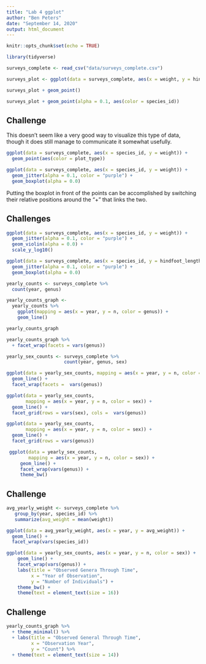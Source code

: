 ```yaml
---
title: "Lab 4 ggplot"
author: "Ben Peters"
date: "September 14, 2020"
output: html_document
---
```


```r
knitr::opts_chunk$set(echo = TRUE)
```
```r
library(tidyverse)
```
```r
surveys_complete <- read_csv("data/surveys_complete.csv")
```
```r
surveys_plot <- ggplot(data = surveys_complete, aes(x = weight, y = hindfoot_length))

surveys_plot + geom_point()
```

```r
surveys_plot + geom_point(alpha = 0.1, aes(color = species_id))
```

## Challenge
This doesn't seem like a very good way to visualize this type of data, though it does still manage to communicate it somewhat usefully.

```r
ggplot(data = surveys_complete, aes(x = species_id, y = weight)) +
  geom_point(aes(color = plot_type))
```


```r
ggplot(data = surveys_complete, aes(x = species_id, y = weight)) +
  geom_jitter(alpha = 0.1, color = "purple") + 
  geom_boxplot(alpha = 0.0)

```
Putting the boxplot in front of the points can be accomplished by switching their relative positions around the "+" that links the two.

## Challenges
```r
ggplot(data = surveys_complete, aes(x = species_id, y = weight)) +
  geom_jitter(alpha = 0.1, color = "purple") + 
  geom_violin(alpha = 0.0) +
  scale_y_log10()

```

```r
ggplot(data = surveys_complete, aes(x = species_id, y = hindfoot_length)) +
  geom_jitter(alpha = 0.1, color = "purple") + 
  geom_boxplot(alpha = 0.0)

```

```r
yearly_counts <- surveys_complete %>%
  count(year, genus)

yearly_counts_graph <- 
  yearly_counts %>% 
    ggplot(mapping = aes(x = year, y = n, color = genus)) +
    geom_line()

yearly_counts_graph

```

```r
yearly_counts_graph %>% 
  + facet_wrap(facets = vars(genus))
```

```r
yearly_sex_counts <- surveys_complete %>%
                     count(year, genus, sex)

ggplot(data = yearly_sex_counts, mapping = aes(x = year, y = n, color = sex)) +
  geom_line() +
  facet_wrap(facets =  vars(genus))
```

```r
ggplot(data = yearly_sex_counts, 
       mapping = aes(x = year, y = n, color = sex)) +
  geom_line() +
  facet_grid(rows = vars(sex), cols =  vars(genus))
```
```r
ggplot(data = yearly_sex_counts, 
       mapping = aes(x = year, y = n, color = sex)) +
  geom_line() +
  facet_grid(rows = vars(genus))
```

```r
 ggplot(data = yearly_sex_counts, 
        mapping = aes(x = year, y = n, color = sex)) +
     geom_line() +
     facet_wrap(vars(genus)) +
     theme_bw()
```

## Challenge
```r
avg_yearly_weight <- surveys_complete %>% 
   group_by(year, species_id) %>%
   summarize(avg_weight = mean(weight))

ggplot(data = avg_yearly_weight, aes(x = year, y = avg_weight)) +
  geom_line() +
  facet_wrap(vars(species_id))
```


```r
ggplot(data = yearly_sex_counts, aes(x = year, y = n, color = sex)) +
    geom_line() +
    facet_wrap(vars(genus)) +
    labs(title = "Observed Genera Through Time",
         x = "Year of Observation",
         y = "Number of Individuals") + 
    theme_bw() + 
    theme(text = element_text(size = 16))
```

## Challenge
```r
yearly_counts_graph %>% 
  + theme_minimal() %>% 
  + labs(title = "Observed General Through Time",
         x = "Observation Year",
         y = "Count") %>% 
  + theme(text = element_text(size = 14)) 
```

